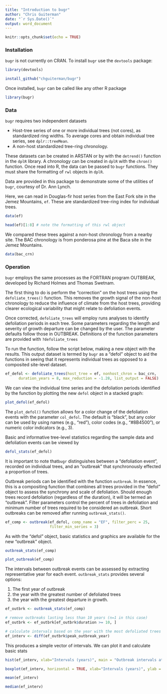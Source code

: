 ```yaml
---
title: "Introduction to bugr"
author: "Chris Guiterman"
date: "`r Sys.Date()`"
output: word_document
---
```


```r
knitr::opts_chunk$set(echo = TRUE)
```

### Installation

`bugr` is not currently on CRAN. To install `bugr` use the `devtools` package:

```r
library(devtools)

install_github("chguiterman/bugr")
```
Once installed, `bugr` can be called like any other R package

```r
library(bugr)
```

### Data

`bugr` requires two independent datasets 

* Host-tree series of one or more individual trees (not cores), as standardized ring widths. To average cores and obtain individual tree series, see `dplr::treeMean`. 
* A non-host standardized tree-ring chronology.

These datasets can be created in ARSTAN or by with the `detrend()` function in the `dplR` library. A chronology can be created in `dplR` with the `chron()` function. Once read into R, the data can be passed to `bugr` functions. They must share the formatting of `rwl` objects in `dplR`.

Data are provided in this package to demonstrate some of the utilities of `bugr`, courtesy of Dr. Ann Lynch. 

Here, we can read in Douglas-fir host series from the East Fork site in the Jemez Mountains, `ef`. These are standardized tree-ring index for individual trees.

```r
data(ef)

head(ef)[1:8] # note the formatting of this rwl object
```
We compared these trees against a non-host chronology from a nearby site. The BAC chronology is from ponderosa pine at the Baca site in the Jemez Mountains.

```r
data(bac_crn)
```

### Operation

`bugr` employs the same processes as the FORTRAN program OUTBREAK, developed by Richard Holmes and Thomas Swetnam. 

The first thing to do is perform the "correction" on the host trees using the `defoliate_trees()` function. This removes the growth signal of the non-host chronology to reduce the influence of climate from the host trees, providing clearer ecological variability that might relate to defoliation events.

Once corrected, `defoliate_trees` will employ runs analyses to identify defoliation periods in each tree. Some parameters regarding the length and severity of growth departure can be changed by the user. The parameter defaults follow those in OUTBREAK. Definitions of the function parameters are provided with `?defoliate_trees`

To run the function, follow the script below, making a new object with the results. This output dataset is termed by `bugr` as a "defol" object to aid the functions in seeing that it represents individual trees as opposed to a composited site-level dataset.

```r
ef_defol <- defoliate_trees(host_tree = ef, nonhost_chron = bac_crn, 
      duration_years = 8, max_reduction = -1.28, list_output = FALSE)
```

We can view the individual time series and the defoliation periods identified by the function by plotting the new `defol` object in a stacked graph:
```r
plot_defol(ef_defol)
```

The `plot_defol()` function allows for a color change of the defoliation events with the parameter `col_defol`. The default is "black", but any color can be used by using names (e.g., "red"), color codes (e.g., "#8B4500"), or numeric color indicators (e.g., 3).

Basic and informative tree-level statistics regarding the sample data and defoliation events can be viewed by
```r
defol_stats(ef_defol)
```

It is important to note that`bugr` distinguishes between a "defoliation event", recorded on individual trees, and an "outbreak" that synchronously effected a proportion of trees. 

Outbreak periods can be identified with the function `outbreak`. In essence, this is a compositing function that combines all trees provided in the "defol" object to assess the synchrony and scale of defoliation. Should enough trees record defoliation (regardless of the duration), it will be termed an "outbreak". Filter parameters control the percent of trees in defoliation and minimum number of trees required to be considered an outbreak. Short outbreaks can be removed after running `outbreak_stats()`.

```r
ef_comp <- outbreak(ef_defol, comp_name = "EF", filter_perc = 25, 
                    filter_min_series = 3)
```

As with the "defol" object, basic statistics and graphics are available for the new "outbreak" object.
```r
outbreak_stats(ef_comp)

plot_outbreak(ef_comp)
```

The intervals between outbreak events can be assessed by extracting representative year for each event. `outbreak_stats` provides several options:

1. The first year of outbreak
2. the year with the greatest number of defoliated trees
3. the year with the greatest departure in growth. 

```r
ef_outbrk <- outbreak_stats(ef_comp)

# remove outbreaks lasting less than 10 years (n=1 in this case)
ef_outbrk <- ef_outbrk[ef_outbrk$duration >= 10, ]

# calculate intervals based on the year with the most defoliated trees
ef_interv <- diff(ef_outbrk$peak_outbreak_year)
```

This produces a simple vector of intervals. We can plot it and calculate basic stats
```r
hist(ef_interv, xlab="Intervals (years)", main = "Outbreak intervals at East Fork")

boxplot(ef_interv, horizontal = TRUE, xlab="Intervals (years)", ylab = "East Fork Douglas-fir")
```

```r
mean(ef_interv)

median(ef_interv)
```
